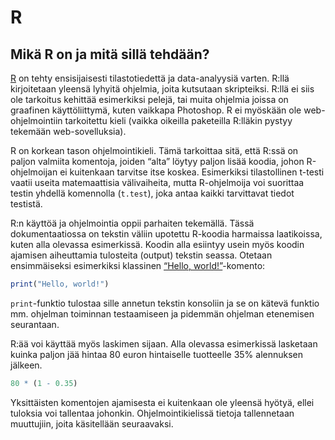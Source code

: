 # R


## Mikä R on ja mitä sillä tehdään?

[R](https://cran.r-project.org/) on tehty ensisijaisesti tilastotiedettä ja data-analyysiä varten. R:llä kirjoitetaan yleensä lyhyitä ohjelmia, joita kutsutaan skripteiksi. R:llä ei siis ole tarkoitus kehittää esimerkiksi pelejä, tai muita ohjelmia joissa on graafinen käyttöliittymä, kuten vaikkapa Photoshop. R ei myöskään ole web-ohjelmointiin tarkoitettu kieli (vaikka oikeilla paketeilla R:lläkin pystyy tekemään web-sovelluksia).

R on korkean tason ohjelmointikieli. Tämä tarkoittaa sitä, että R:ssä on paljon valmiita komentoja, joiden "alta" löytyy paljon lisää koodia, johon R-ohjelmoijan ei kuitenkaan tarvitse itse koskea. Esimerkiksi tilastollinen t-testi vaatii useita matemaattisia välivaiheita, mutta R-ohjelmoija voi suorittaa testin yhdellä komennolla (`t.test`), joka antaa kaikki tarvittavat tiedot testistä.

R:n käyttöä ja ohjelmointia oppii parhaiten tekemällä. Tässä dokumentaatiossa on tekstin väliin upotettu R-koodia harmaissa laatikoissa, kuten alla olevassa esimerkissä. Koodin alla esiintyy usein myös koodin ajamisen aiheuttamia tulosteita (output) tekstin seassa. Otetaan ensimmäiseksi esimerkiksi klassinen ["Hello, world!"](https://en.wikipedia.org/wiki/%22Hello,_World!%22_program)-komento:

```r
print("Hello, world!")
```

`print`-funktio tulostaa sille annetun tekstin konsoliin ja se on kätevä funktio mm. ohjelman toiminnan testaamiseen ja pidemmän ohjelman etenemisen seurantaan. 

R:ää voi käyttää myös laskimen sijaan. Alla olevassa esimerkissä lasketaan kuinka paljon jää hintaa 80 euron hintaiselle tuotteelle 35% alennuksen jälkeen.

```r
80 * (1 - 0.35)
```

Yksittäisten komentojen ajamisesta ei kuitenkaan ole yleensä hyötyä, ellei tuloksia voi tallentaa johonkin. Ohjelmointikielissä tietoja tallennetaan muuttujiin, joita käsitellään seuraavaksi.
